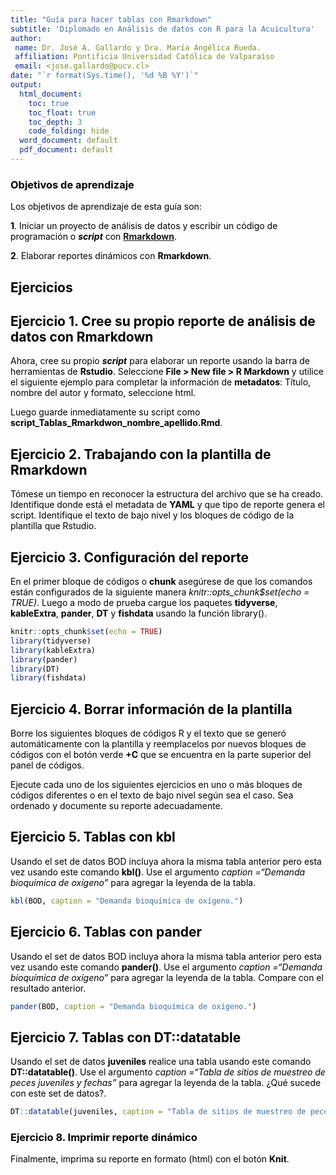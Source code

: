```yaml
---
title: "Guía para hacer tablas con Rmarkdown"
subtitle: 'Diplomado en Análisis de datos con R para la Acuicultura'
author:
 name: Dr. José A. Gallardo y Dra. María Angélica Rueda.
 affiliation: Pontificia Universidad Católica de Valparaíso
 email: <jose.gallardo@pucv.cl>
date: "`r format(Sys.time(), '%d %B %Y')`"
output:
  html_document:
    toc: true
    toc_float: true
    toc_depth: 3
    code_folding: hide
  word_document: default
  pdf_document: default
---
```


<style>
#TOC {
  color: black;
  font-familiy: Calibri;
  font-size: 14px;
  border-color: #708090; 
}
body {
   color: black;
   font-familiy: Calibri;
}

pre {
  color: black;
  background-color: #F8F8FF;
}
# header {
  color: #800000;
  font-familiy: Calibri;
  background-color: #F5F5F5;
  opacity: 0.8;
  font-size: 16px;
}
</style>


### **Objetivos de aprendizaje**

Los objetivos de aprendizaje de esta guía son:

**1**. Iniciar un proyecto de análisis de datos y escribir un código de programación o **_script_** con **[Rmarkdown](https://rmarkdown.rstudio.com/)**.

**2**. Elaborar reportes dinámicos con **Rmarkdown**.

## **Ejercicios**

## **Ejercicio 1.** **Cree su propio reporte de análisis de datos con Rmarkdown**

Ahora, cree su propio **_script_** para elaborar un reporte usando la barra de herramientas de **Rstudio**. Seleccione **File > New file > R Markdown** y utilice el siguiente ejemplo para completar la información de **metadatos**: Título, nombre del autor y formato, seleccione html.

Luego guarde inmediatamente su script como **script_Tablas_Rmarkdwon_nombre_apellido.Rmd**.  

## **Ejercicio 2.** **Trabajando con la plantilla de Rmarkdown** 

Tómese un tiempo en reconocer la estructura del archivo que se ha creado. Identifique donde está el metadata de **YAML** y que tipo de reporte genera el script. Identifique el texto de bajo nivel y los bloques de código de la plantilla que Rstudio.

## **Ejercicio 3.** **Configuración del reporte**

En el primer bloque de códigos o **chunk** asegúrese de que los comandos están configurados de la siguiente manera *knitr::opts_chunk$set(echo = TRUE)*. Luego a modo de prueba cargue los paquetes **tidyverse**, **kableExtra**, **pander**, **DT** y **fishdata** usando la función library().

```r
knitr::opts_chunk$set(echo = TRUE)
library(tidyverse)
library(kableExtra)
library(pander)
library(DT)
library(fishdata)

```

## **Ejercicio 4.** **Borrar información de la plantilla**

Borre los siguientes bloques de códigos R y el texto que se generó automáticamente con la plantilla y reemplacelos por nuevos bloques de códigos con el botón verde **+C** que se encuentra en la parte superior del panel de códigos. 

Ejecute cada uno de los siguientes ejercicios en uno o más bloques de códigos diferentes o en el texto de bajo nivel según sea el caso. Sea ordenado y documente su reporte adecuadamente.

## **Ejercicio 5.** Tablas con **kbl**

Usando el set de datos BOD incluya ahora la misma tabla anterior pero esta vez usando este comando **kbl()**. Use el argumento *caption ="Demanda bioquímica de oxígeno"* para agregar la leyenda de la tabla. 

```r
kbl(BOD, caption = "Demanda bioquímica de oxígeno.")

```

## **Ejercicio 6.** Tablas con **pander**

Usando el set de datos BOD incluya ahora la misma tabla anterior pero esta vez usando este comando **pander()**. Use el argumento *caption ="Demanda bioquímica de oxígeno"* para agregar la leyenda de la tabla. Compare con el resultado anterior.

```r
pander(BOD, caption = "Demanda bioquímica de oxígeno.")
```

## **Ejercicio 7.** Tablas con **DT::datatable**

Usando el set de datos **juveniles** realice una tabla usando este comando **DT::datatable()**. Use el argumento *caption ="Tabla de sitios de muestreo de peces juveniles y fechas"* para agregar la leyenda de la tabla. ¿Qué sucede con este set de datos?. 

```r

DT::datatable(juveniles, caption = "Tabla de sitios de muestreo de peces juveniles y fechas.")
```

### **Ejercicio 8.** **Imprimir reporte dinámico**

Finalmente, imprima su reporte en formato (html) con el botón **Knit**.
